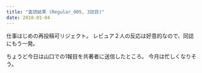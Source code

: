 ```yaml
---
title: "査読結果 (Regular_005, 3誌目)"
date: 2018-01-04
---
```


仕事はじめの再投稿可リジェクト。
レビュア２人の反応は好意的なので、同誌にもう一発。

ちょうど今日は山口での1報目を共著者に送信したところ。
今月は忙しくなりそう。
